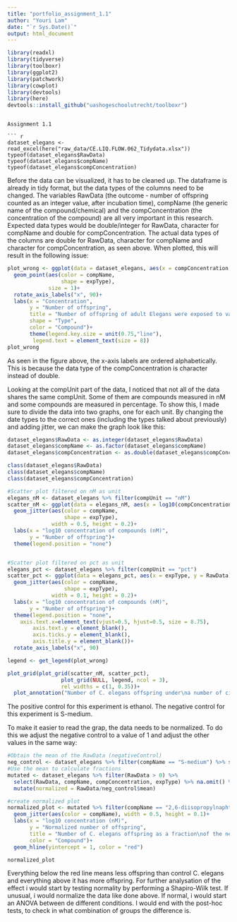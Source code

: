 ```yaml
---
title: "portfolio_assignment_1.1"
author: "Youri Lam"
date: "`r Sys.Date()`"
output: html_document
---
```


```r
library(readxl)
library(tidyverse)
library(toolboxr)
library(ggplot2)
library(patchwork)
library(cowplot)
library(devtools)
library(here)
devtools::install_github("uashogeschoolutrecht/toolboxr")
```
```

Assignment 1.1

``` r
dataset_elegans <- read_excel(here("raw_data/CE.LIQ.FLOW.062_Tidydata.xlsx"))
typeof(dataset_elegans$RawData)
typeof(dataset_elegans$compName)
typeof(dataset_elegans$compConcentration)
```

Before the data can be visualized, it has to be cleaned up. The dataframe is already in tidy format, but the data types of the columns need to be changed. The variables RawData (the outcome - number of offspring counted as an integer value, after incubation time), compName (the generic name of the compound/chemical) and the compConcentration (the concentration of the compound) are all very important in this research. Expected data types would be double/integer for RawData, character for compName and double for compConcentration. The actual data types of the columns are double for RawData, character for compName and character for compConcentration, as seen above. When plotted, this will result in the following issue: 

```r

plot_wrong <- ggplot(data = dataset_elegans, aes(x = compConcentration, y = RawData))+
  geom_point(aes(color = compName,
                 shape = expType),
             size = 1)+
  rotate_axis_labels("x", 90)+
  labs(x = "Concentration",
       y = "Number of offspring",
       title = "Number of offspring of adult Elegans were exposed to varying concentrations of different compounds, alphabetical",
       shape = "Type",
       color = "Compound")+
       theme(legend.key.size = unit(0.75,"line"),
        legend.text = element_text(size = 8))
plot_wrong
```

As seen in the figure above, the x-axis labels are ordered alphabetically. This is because the data type of the compConcentration is character instead of double. 

Looking at the compUnit part of the data, I noticed that not all of the data shares the same compUnit. Some of them are compounds measured in nM and some compounds are measured in percentage. To show this, I made sure to divide the data into two graphs, one for each unit. By changing the date types to the correct ones (including the types talked about previously) and adding jitter, we can make the graph look like this:

```r
dataset_elegans$RawData <- as.integer(dataset_elegans$RawData)
dataset_elegans$compName <- as.factor(dataset_elegans$compName)
dataset_elegans$compConcentration <- as.double(dataset_elegans$compConcentration)

class(dataset_elegans$RawData)
class(dataset_elegans$compName)
class(dataset_elegans$compConcentration)
```

```r
#Scatter plot filtered on nM as unit
elegans_nM <- dataset_elegans %>% filter(compUnit == "nM")
scatter_nM <- ggplot(data = elegans_nM, aes(x = log10(compConcentration), y = RawData))+
  geom_jitter(aes(color = compName, 
                  shape = expType),
              width = 0.5, height = 0.2)+
  labs(x = "log10 concentration of compounds (nM)",
       y = "Number of offspring")+
  theme(legend.position = "none")


#Scatter plot filtered on pct as unit
elegans_pct <- dataset_elegans %>% filter(compUnit == "pct")
scatter_pct <- ggplot(data = elegans_pct, aes(x = expType, y = RawData))+
  geom_jitter(aes(color = compName, 
                  shape = expType),
              width = 0.1, height = 0.2)+
  labs(x = "log10 concentration of compounds (nM)",
       y = "Number of offspring")+
  theme(legend.position = "none",
    axis.text.x=element_text(vjust=0.5, hjust=0.5, size = 8.75),
        axis.text.y = element_blank(), 
        axis.ticks.y = element_blank(), 
        axis.title.y = element_blank())+
  rotate_axis_labels("x", 90)

legend <- get_legend(plot_wrong)

plot_grid(plot_grid(scatter_nM, scatter_pct),
                 plot_grid(NULL, legend, ncol = 3),
                 rel_widths = c(1, 0.35))+
  plot_annotation("Number of C. elegans offspring under\na number of circumstances")
```

The positive control for this experiment is ethanol. The negative control for this experiment is S-medium.

To make it easier to read the grap, the data needs to be normalized. To do this we adjust the negative control to a value of 1 and adjust the other values in the same way:

```r
#Obtain the mean of the RawData (negativeControl)
neg_control <- dataset_elegans %>% filter(compName == "S-medium") %>% summarize(mean = mean(RawData, na.rm = TRUE))
#Use the mean to calculate fractions
mutated <- dataset_elegans %>% filter(RawData > 0) %>% 
  select(RawData, compName, compConcentration, expType) %>% na.omit() %>% 
  mutate(normalized = RawData/neg_control$mean)
```

```r
#create normalized plot
normalized_plot <- mutated %>% filter(compName == "2,6-diisopropylnaphthalene" | compName == "decane" | compName == "naphthalene") %>% ggplot(aes(x = log10(compConcentration), y = normalized))+
  geom_jitter(aes(color = compName), width = 0.5, height = 0.1)+
  labs(x = "log10 concentration (nM)",
       y = "Normalized number of offspring",
       title = "Number of C. elegans offspring as a fraction\nof the negative control group",
       color = "Compound")+
  geom_hline(yintercept = 1, color = "red")

normalized_plot
```
Everything below the red line means less offspring than control C. elegans and everything above it has more offspring. For further analysation of the effect i would start by testing normality by performing a Shapiro-Wilk test. If unusual, i would normalize the data like done above. If normal, i would start an ANOVA between de different conditions. I would end with the post-hoc tests, to check in what combination of groups the difference is.
